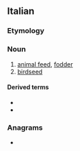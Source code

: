 ==Italian==

===Etymology===
{{suffix|it|mangiare|t1=to eat|ime}}

===Noun===
{{it-noun|m}}

# [[animal feed]], [[fodder]]
# [[birdseed]]

====Derived terms====
* {{l|it|mangimista}}
* {{l|it|mangimistico}}

===Anagrams===
* {{anagrams|it|a=aegimmn|ingemma}}